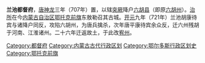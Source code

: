 '''兰池都督府'''，[[唐朝|唐]][[神龙|神龙]]三年（707年）置，以辖[[突厥|突厥]]降户[[六胡县|六胡县]]（即原[[六胡州|六胡州]]）。[[治所|治所]]在今[[内蒙古自治区|内蒙古自治区]][[鄂托克前旗|鄂托克前旗]]东敖勒召其古城。[[开元|开元]]九年（721年）兰池胡康待宾与诸降户同反，攻陷六胡州，为唐兵擒杀，次年唐平康待宾余众反，迁六州残胡于河南、江淮诸州。二十六年迁返故土，于此改[[宥州|宥州]]。 

{{唐朝行政区划小作品}}

[[Category:都督府|Category:都督府]]
[[Category:内蒙古古代行政区划|Category:内蒙古古代行政区划]]
[[Category:鄂尔多斯行政区划史|Category:鄂尔多斯行政区划史]]
[[Category:鄂托克前旗|Category:鄂托克前旗]]